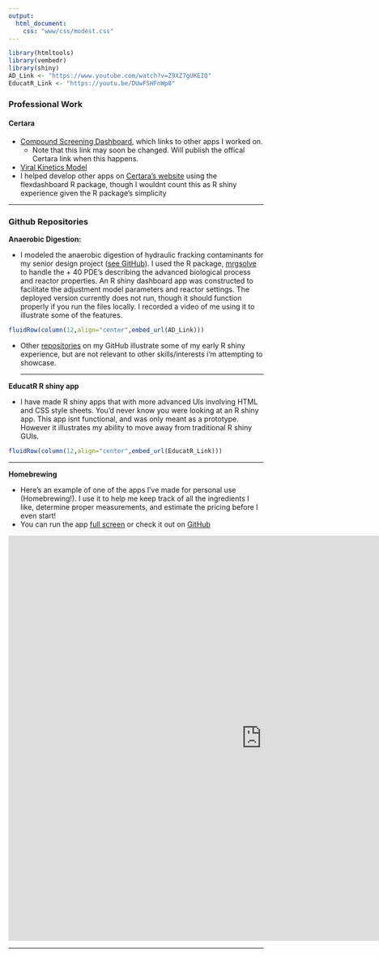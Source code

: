 ```yaml
---
output:
  html_document:
    css: "www/css/modest.css"
---
```




```r
library(htmltools)
library(vembedr)
library(shiny)
AD_Link <- "https://www.youtube.com/watch?v=Z9XZ7gUKEIQ"
EducatR_Link <- "https://youtu.be/DUwFSHFnWp8"
```


### Professional Work

#### Certara
 - <a href="https://pharmacometrics.shinyapps.io/COVID-19-CompoundScreening_TestNewUI/" target="_blank">Compound Screening Dashboard</a>, which links to other apps I worked on.
   -  Note that this link may soon be changed. Will publish the offical Certara link when this happens.
 - <a href="https://pharmacometrics.shinyapps.io/COVID-19-VK-MODEL/" target="_blank">Viral Kinetics Model</a>
 - I helped develop other apps on <a href="https://www.covidpharmacology.com/in-silico-workbench/"  target="_blank">Certara's website</a> using the flexdashboard R package, though I wouldnt count this as R shiny experience given the R package's simplicity

<hr>

### Github Repositories

**Anaerobic Digestion:**

- I modeled the anaerobic digestion of hydraulic fracking contaminants for my senior design project (<a href="https://kylebarrett.github.io/AnaerobicDigestion/" target="_blank">see GitHub</a>). I used the R package, [mrgsolve](https://github.com/metrumresearchgroup/mrgsolve) to handle the + 40 PDE's describing the advanced biological process and reactor properties. An R shiny dashboard app was constructed to facilitate the adjustment model parameters and reactor settings. The deployed version currently does not run, though it should function properly if you run the files locally. I recorded a video of me using it to illustrate some of the features.

```r
fluidRow(column(12,align="center",embed_url(AD_Link)))
```

- Other [repositories](https://github.com/KyleBarrett?tab=repositories) on my GitHub illustrate some of my early R shiny experience, but are not relevant to other skills/interests i'm attempting to showcase.
<hr>

**EducatR R shiny app**

 - I have made R shiny apps that with more advanced UIs involving HTML and CSS style sheets. You'd never know you were looking at an R shiny app. This app isnt functional, and was only meant as a prototype. However it illustrates my ability to move away from traditional R shiny GUIs.
```r
fluidRow(column(12,align="center",embed_url(EducatR_Link)))
```
<hr>

**Homebrewing**

- Here's an example of one of the apps I've made for personal use (Homebrewing!). I use it to help me keep track of all the ingredients I like, determine proper measurements, and estimate the pricing before I even start!
- You can run the app [full screen](https://kylebarrett.shinyapps.io/Kombucha/) or check it out on [GitHub](https://kylebarrett.github.io/KombuchaBrewing/)

<iframe id="Kombucha App" src=" https://kylebarrett.shinyapps.io/Kombucha/"
style="border: none; width: 1000px; height: 800px; display:inline-block; text-align:center;"
frameborder="0">
</iframe>

<hr>
